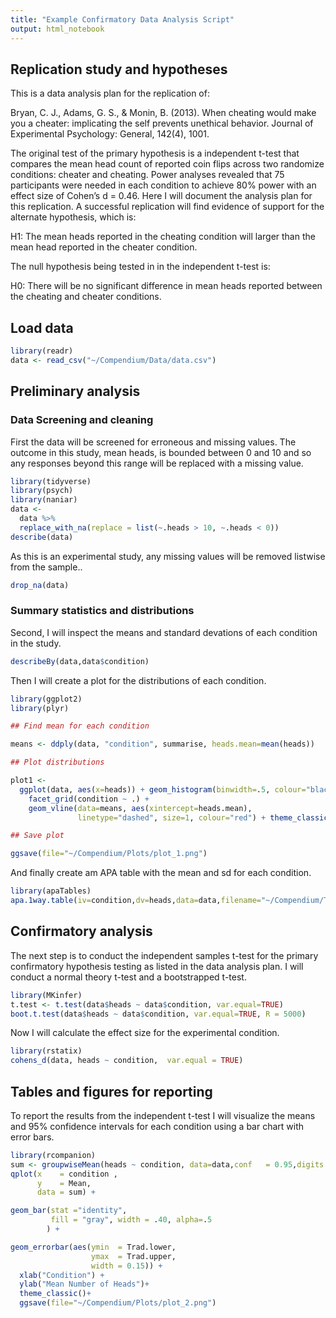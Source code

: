 ```yaml
---
title: "Example Confirmatory Data Analysis Script"
output: html_notebook
---
```


## Replication study and hypotheses

This is a data analysis plan for the replication of:

Bryan, C. J., Adams, G. S., & Monin, B. (2013). When cheating would make you a cheater: implicating the self prevents unethical behavior. Journal of Experimental Psychology: General, 142(4), 1001.

The original test of the primary hypothesis is a independent t-test that compares the mean head count of reported coin flips across two randomize conditions: cheater and cheating. Power analyses revealed that 75 participants were needed in each condition to achieve 80% power with an effect size of Cohen's d = 0.46. Here I will document the analysis plan for this replication. A successful replication will find evidence of support for the alternate hypothesis, which is:

H1: The mean heads reported in the cheating condition will larger than the mean head reported in the cheater condition.  

The null hypothesis being tested in in the independent t-test is:

H0: There will be no significant difference in mean heads reported between the cheating and cheater conditions.

## Load data

```r
library(readr)
data <- read_csv("~/Compendium/Data/data.csv")
```

## Preliminary analysis

### Data Screening and cleaning

First the data will be screened for erroneous and missing values. The outcome in this study, mean heads, is bounded between 0 and 10 and so any responses beyond this range will be replaced with a missing value.

```r
library(tidyverse)
library(psych)
library(naniar)
data <-
  data %>%
  replace_with_na(replace = list(~.heads > 10, ~.heads < 0)) 
describe(data)
```

As this is an experimental study, any missing values will be removed listwise from the sample..

```r
drop_na(data) 
```

### Summary statistics and distributions

Second, I will inspect the means and standard devations of each condition in the study.

```r
describeBy(data,data$condition)
```

Then I will create a plot for the distributions of each condition.

```r
library(ggplot2)
library(plyr)

## Find mean for each condition

means <- ddply(data, "condition", summarise, heads.mean=mean(heads))

## Plot distributions

plot1 <-
  ggplot(data, aes(x=heads)) + geom_histogram(binwidth=.5, colour="black", fill="white") + 
    facet_grid(condition ~ .) +
    geom_vline(data=means, aes(xintercept=heads.mean),
               linetype="dashed", size=1, colour="red") + theme_classic() +

## Save plot

ggsave(file="~/Compendium/Plots/plot_1.png")
```

And finally create am APA table with the mean and sd for each condition.

```r
library(apaTables)
apa.1way.table(iv=condition,dv=heads,data=data,filename="~/Compendium/Tables/table_1.doc",table.number = 1)
```


## Confirmatory analysis

The next step is to conduct the independent samples t-test for the primary confirmatory hypothesis testing as listed in the data analysis plan. I will conduct a normal theory t-test and a bootstrapped t-test.

```r
library(MKinfer)
t.test <- t.test(data$heads ~ data$condition, var.equal=TRUE)
boot.t.test(data$heads ~ data$condition, var.equal=TRUE, R = 5000)
```

Now I will calculate the effect size for the experimental condition.

```r
library(rstatix)
cohens_d(data, heads ~ condition,  var.equal = TRUE)
```

## Tables and figures for reporting 

To report the results from the independent t-test I will visualize the means and 95% confidence intervals for each condition using a bar chart with error bars.

```r
library(rcompanion)
sum <- groupwiseMean(heads ~ condition, data=data,conf   = 0.95,digits = 3)
qplot(x    = condition ,
      y    = Mean,
      data = sum) +

geom_bar(stat ="identity",
         fill = "gray", width = .40, alpha=.5
        ) +

geom_errorbar(aes(ymin  = Trad.lower,
                  ymax  = Trad.upper,
                  width = 0.15)) +
  xlab("Condition") +
  ylab("Mean Number of Heads")+
  theme_classic()+
  ggsave(file="~/Compendium/Plots/plot_2.png")
```
